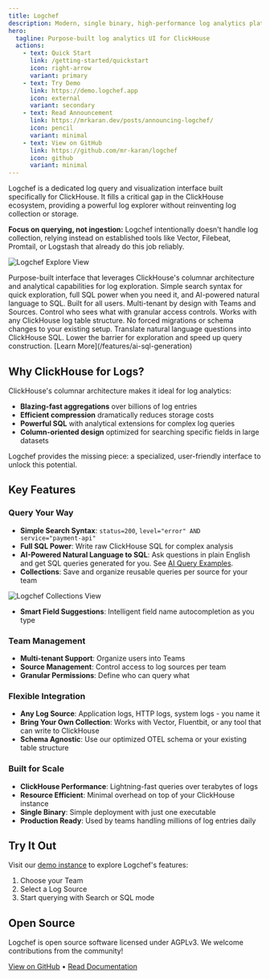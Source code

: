 ```yaml
---
title: Logchef
description: Modern, single binary, high-performance log analytics platform
hero:
  tagline: Purpose-built log analytics UI for ClickHouse
  actions:
    - text: Quick Start
      link: /getting-started/quickstart
      icon: right-arrow
      variant: primary
    - text: Try Demo
      link: https://demo.logchef.app
      icon: external
      variant: secondary
    - text: Read Announcement
      link: https://mrkaran.dev/posts/announcing-logchef/
      icon: pencil
      variant: minimal
    - text: View on GitHub
      link: https://github.com/mr-karan/logchef
      icon: github
      variant: minimal
---
```




<Fragment set:html={LOGCHEF} />

Logchef is a dedicated log query and visualization interface built specifically for ClickHouse. It fills a critical gap in the ClickHouse ecosystem, providing a powerful log explorer without reinventing log collection or storage.

**Focus on querying, not ingestion:** Logchef intentionally doesn't handle log collection, relying instead on established tools like Vector, Filebeat, Promtail, or Logstash that already do this job reliably.

![Logchef Explore View](/screenshots/logchef_light_explore.png)

<CardGrid stagger>
  <Card title="Specialized for ClickHouse" icon="document">
    Purpose-built interface that leverages ClickHouse's columnar architecture
    and analytical capabilities for log exploration.
  </Card>
  <Card title="Dual Query Modes" icon="open-book">
    Simple search syntax for quick exploration, full SQL power when you need it,
    and AI-powered natural language to SQL. Built for all users.
  </Card>
  <Card title="Team-Centric" icon="puzzle">
    Multi-tenant by design with Teams and Sources. Control who sees what with
    granular access controls.
  </Card>
  <Card title="Schema Agnostic" icon="setting">
    Works with any ClickHouse log table structure. No forced migrations or
    schema changes to your existing setup.
  </Card>
  <Card title="AI-Powered SQL Generation" icon="wand">
    Translate natural language questions into ClickHouse SQL. Lower the barrier
    for exploration and speed up query construction. [Learn
    More](/features/ai-sql-generation)
  </Card>
</CardGrid>

## Why ClickHouse for Logs?

ClickHouse's columnar architecture makes it ideal for log analytics:

- **Blazing-fast aggregations** over billions of log entries
- **Efficient compression** dramatically reduces storage costs
- **Powerful SQL** with analytical extensions for complex log queries
- **Column-oriented design** optimized for searching specific fields in large datasets

Logchef provides the missing piece: a specialized, user-friendly interface to unlock this potential.

## Key Features

### Query Your Way

- **Simple Search Syntax**: `status=200`, `level="error" AND service="payment-api"`
- **Full SQL Power**: Write raw ClickHouse SQL for complex analysis
- **AI-Powered Natural Language to SQL**: Ask questions in plain English and get SQL queries generated for you. See [AI Query Examples](/features/ai-sql-generation).
- **Collections**: Save and organize reusable queries per source for your team

![Logchef Collections View](/screenshots/logchef_collections.png)

- **Smart Field Suggestions**: Intelligent field name autocompletion as you type

### Team Management

- **Multi-tenant Support**: Organize users into Teams
- **Source Management**: Control access to log sources per team
- **Granular Permissions**: Define who can query what

### Flexible Integration

- **Any Log Source**: Application logs, HTTP logs, system logs - you name it
- **Bring Your Own Collection**: Works with Vector, Fluentbit, or any tool that can write to ClickHouse
- **Schema Agnostic**: Use our optimized OTEL schema or your existing table structure

### Built for Scale

- **ClickHouse Performance**: Lightning-fast queries over terabytes of logs
- **Resource Efficient**: Minimal overhead on top of your ClickHouse instance
- **Single Binary**: Simple deployment with just one executable
- **Production Ready**: Used by teams handling millions of log entries daily

## Try It Out

Visit our [demo instance](https://demo.logchef.app) to explore Logchef's features:

1. Choose your Team
2. Select a Log Source
3. Start querying with Search or SQL mode

## Open Source

Logchef is open source software licensed under AGPLv3. We welcome contributions from the community!

[View on GitHub](https://github.com/mr-karan/logchef) • [Read Documentation](/getting-started/quickstart)
